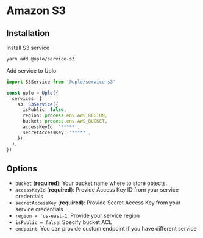 # Amazon S3

## Installation

Install S3 service

```sh
yarn add @uplo/service-s3
```

Add service to Uplo

```ts
import S3Service from '@uplo/service-s3'

const uplo = Uplo({
  services: {
    s3: S3Service({
      isPublic: false,
      region: process.env.AWS_REGION,
      bucket: process.env.AWS_BUCKET,
      accessKeyId: '*****',
      secretAccessKey: '*****',
    }),
  },
})
```

## Options

* `bucket` (**required**): Your bucket name where to store objects.
* `accessKeyId` (**required**): Provide Access Key ID from your service
    credentials
* `secretAccessKey` (**required**): Provide Secret Access Key from your service
    credentials
* `region = 'us-east-1`: Provide your service region
* `isPublic = false`: Specify bucket ACL
* `endpoint`: You can provide custom endpoint if you have different service
